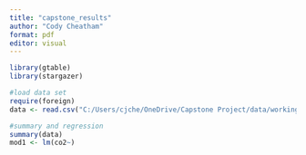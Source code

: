 ```yaml
---
title: "capstone_results"
author: "Cody Cheatham"
format: pdf
editor: visual
---
```


```r
library(gtable)
library(stargazer)

#load data set
require(foreign)
data <- read.csv("C:/Users/cjche/OneDrive/Capstone Project/data/working data set/cjcheatham_working_data.csv")

#summary and regression
summary(data)
mod1 <- lm(co2~)
```


